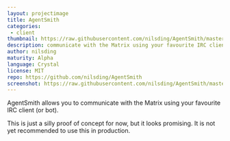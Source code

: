 ```yaml
---
layout: projectimage
title: AgentSmith
categories: 
 - client
thumbnail: https://raw.githubusercontent.com/nilsding/AgentSmith/master/misc/img/kvirc_channel.png
description: communicate with the Matrix using your favourite IRC client (or bot)
author: nilsding
maturity: Alpha
language: Crystal
license: MIT
repo: https://github.com/nilsding/AgentSmith
screenshot: https://raw.githubusercontent.com/nilsding/AgentSmith/master/misc/img/kvirc_channel.png
---
```


AgentSmith allows you to communicate with the Matrix using your favourite IRC client (or bot).

This is just a silly proof of concept for now, but it looks promising. It is not yet recommended to use this in production.

